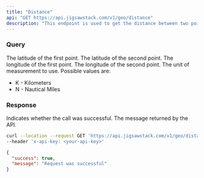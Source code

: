 ```yaml
---
title: "Distance"
api: "GET https://api.jigsawstack.com/v1/geo/distance"
description: "This endpoint is used to get the distance between two points on the earth."
---
```


### Query

<ParamField query="lat1" type="string">
  The latitude of the first point.
</ParamField>

<ParamField query="lat2" type="string">
  The latitude of the second point.
</ParamField>

<ParamField query="lng1" type="string">
  The longitude of the first point.
</ParamField>

<ParamField query="lng2" type="string">
  The longitude of the second point.
</ParamField>

<ParamField query="unit" type="string" default="K">
  The unit of measurement to use. Possible values are:
  <ul>
    <li>K - Kilometers</li>
    <li>N - Nautical Miles</li>
  </ul>
</ParamField>

<Snippet file="header.mdx" />

### Response

<ResponseField name="success" type="boolean">
  Indicates whether the call was successful.
</ResponseField>

<ResponseField name="message" type="string">
  The message returned by the API.
</ResponseField>

<RequestExample>

```bash Example Request
curl --location --request GET 'https://api.jigsawstack.com/v1/geo/distance' \
--header 'x-api-key: <your-api-key>'
```

</RequestExample>

<ResponseExample>

```json Response
{
  "success": true,
  "message": "Request was successful"
}
```

</ResponseExample>
